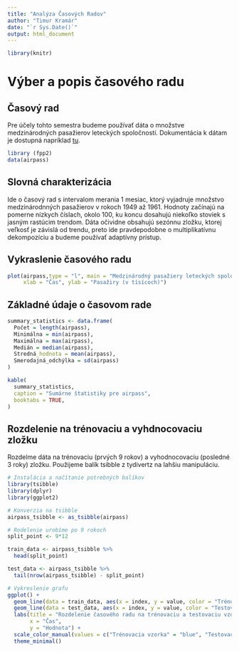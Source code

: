 ```yaml
---
title: "Analýza Časových Radov"
author: "Timur Kramár"
date: "`r Sys.Date()`"
output: html_document
---
```


```r
library(knitr)
```

# Výber a popis časového radu

## Časový rad

Pre účely tohto semestra budeme používať dáta o množstve medzinárodných pasažierov leteckých spoločností. Dokumentácia k dátam je dostupná napríklad [tu](https://www.rdocumentation.org/packages/TSA/versions/1.3/topics/airpass).

```r
library (fpp2)
data(airpass)
```

## Slovná charakterizácia

Ide o časový rad s intervalom merania 1 mesiac, ktorý vyjadruje množstvo medzinárodnných pasažierov v rokoch 1949 až 1961. Hodnoty začínajú na pomerne nízkych číslach, okolo 100, ku koncu dosahujú niekoľko stoviek s jasným rastúcim trendom. Dáta očividne obsahujú sezónnu zložku, ktorej veľkosť je závislá od trendu, preto ide pravdepodobne o multiplikatívnu dekompozíciu a budeme používať adaptívny prístup.


## Vykraslenie časového radu

```r
plot(airpass,type = "l", main = "Medzinárodný pasažiery leteckých spoločností", 
     xlab = "Čas", ylab = "Pasažiry (v tísícoch)")
```

## Základné údaje o časovom rade

```r
summary_statistics <- data.frame(
  Počet = length(airpass),
  Minimálna = min(airpass),
  Maximálna = max(airpass),
  Medián = median(airpass),
  Stredná_hodnota = mean(airpass),
  Smerodajná_odchýlka = sd(airpass)
)

kable(
  summary_statistics, 
  caption = "Sumárne štatistiky pre airpass",
  booktabs = TRUE,
)

```

## Rozdelenie na trénovaciu a vyhdnocovaciu zložku

Rozdelme dáta na trénovaciu (prvých 9 rokov) a vyhodnocovaciu (posledné 3 roky) zložku. Použijeme balík tsibble z tydivertz na lahšiu manipuláciu. 
```r
# Instalácia a načítanie potrebných balíkov
library(tsibble)
library(dplyr)
library(ggplot2)
```

```r
# Konverzia na tsibble
airpass_tsibble <- as_tsibble(airpass)

# Rodelenie urobíme po 9 rokoch
split_point <- 9*12

train_data <- airpass_tsibble %>% 
  head(split_point)

test_data <- airpass_tsibble %>% 
  tail(nrow(airpass_tsibble) - split_point)

# Vykreslenie grafu
ggplot() +
  geom_line(data = train_data, aes(x = index, y = value, color = "Trénovacia vzorka"), size = 1) +
  geom_line(data = test_data, aes(x = index, y = value, color = "Testovacia vzorka"), size = 1) +
  labs(title = "Rozdelenie časového radu na trénovaciu a testovaciu vzorku",
       x = "Čas",
       y = "Hodnota") +
  scale_color_manual(values = c("Trénovacia vzorka" = "blue", "Testovacia vzorka" = "red")) +
  theme_minimal()
```
